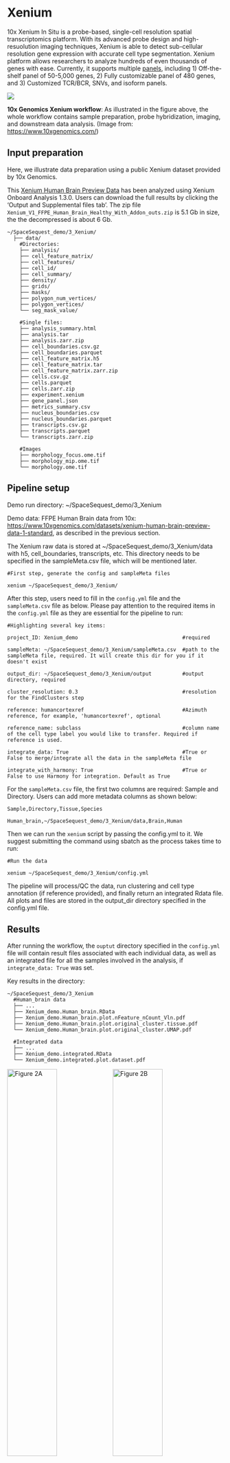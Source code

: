# Xenium

10x Xenium In Situ is a probe-based, single-cell resolution spatial transcriptomics platform. With its advanced probe design and high-resuolution imaging techniques, Xenium is able to detect sub-cellular resolution gene expression with accurate cell type segmentation. Xenium platform allows researchers to analyze hundreds of even thousands of genes with ease. Currently, it supports multiple [panels](https://www.10xgenomics.com/platforms/xenium#panels){target="_blank"}, including 1) Off-the-shelf panel of 50-5,000 genes, 2) Fully customizable panel of 480 genes, and 3) Customized TCR/BCR, SNVs, and isoform panels.

[![](https://ostr.ccr.cancer.gov/wp-content/uploads/2025/03/xenium-workflow.png)](https://ostr.ccr.cancer.gov/wp-content/uploads/2025/03/xenium-workflow.png){target="_blank"}

**10x Genomics Xenium workflow**: As illustrated in the figure above, the whole workflow contains sample preparation, probe hybridization, imaging, and downstream data analysis. (Image from: [https://www.10xgenomics.com/](https://www.10xgenomics.com/){target="_blank"})

## Input preparation

Here, we illustrate data preparation using a public Xenium dataset provided by 10x Genomics.

This [Xenium Human Brain Preview Data](https://www.10xgenomics.com/datasets/xenium-human-brain-preview-data-1-standard){target="_blank"} has been analyzed using Xenium Onboard Analysis 1.3.0. Users can download the full results by clicking the 'Output and Supplemental files tab'. The zip file `Xenium_V1_FFPE_Human_Brain_Healthy_With_Addon_outs.zip` is 5.1 Gb in size, the the decompressed is about 6 Gb.

```
~/SpaceSequest_demo/3_Xenium/
  ├── data/
    #Directories:
    ├── analysis/
    ├── cell_feature_matrix/
    ├── cell_features/
    ├── cell_id/
    ├── cell_summary/
    ├── density/
    ├── grids/
    ├── masks/
    ├── polygon_num_vertices/
    ├── polygon_vertices/
    └── seg_mask_value/
    
    #Single files:
    ├── analysis_summary.html
    ├── analysis.tar
    ├── analysis.zarr.zip
    ├── cell_boundaries.csv.gz
    ├── cell_boundaries.parquet
    ├── cell_feature_matrix.h5
    ├── cell_feature_matrix.tar
    ├── cell_feature_matrix.zarr.zip
    ├── cells.csv.gz
    ├── cells.parquet
    ├── cells.zarr.zip
    ├── experiment.xenium
    ├── gene_panel.json
    ├── metrics_summary.csv
    ├── nucleus_boundaries.csv
    ├── nucleus_boundaries.parquet
    ├── transcripts.csv.gz
    ├── transcripts.parquet
    └── transcripts.zarr.zip
    
    #Images
    ├── morphology_focus.ome.tif
    ├── morphology_mip.ome.tif
    └── morphology.ome.tif
```

## Pipeline setup

Demo run directory: ~/SpaceSequest_demo/3_Xenium

Demo data: FFPE Human Brain data from 10x: [https://www.10xgenomics.com/datasets/xenium-human-brain-preview-data-1-standard](https://www.10xgenomics.com/datasets/xenium-human-brain-preview-data-1-standard){target="_blank"}, as described in the previous section.

The Xenium raw data is stored at ~/SpaceSequest_demo/3_Xenium/data with h5, cell_boundaries, transcripts, etc. This directory needs to be specified in the sampleMeta.csv file, which will be mentioned later.

```
#First step, generate the config and sampleMeta files

xenium ~/SpaceSequest_demo/3_Xenium/
```

After this step, users need to fill in the `config.yml` file and the `sampleMeta.csv` file as below. Please pay attention to the required items in the `config.yml` file as they are essential for the pipeline to run:

```
#Highlighting several key items:

project_ID: Xenium_demo                                  #required

sampleMeta: ~/SpaceSequest_demo/3_Xenium/sampleMeta.csv  #path to the sampleMeta file, required. It will create this dir for you if it doesn't exist

output_dir: ~/SpaceSequest_demo/3_Xenium/output          #output directory, required

cluster_resolution: 0.3                                  #resolution for the FindClusters step

reference: humancortexref                                #Azimuth reference, for example, 'humancortexref', optional

reference_name: subclass                                 #column name of the cell type label you would like to transfer. Required if reference is used.

integrate_data: True                                     #True or False to merge/integrate all the data in the sampleMeta file

integrate_with_harmony: True                             #True or False to use Harmony for integration. Default as True
```

For the `sampleMeta.csv` file, the first two columns are required: Sample and Directory. Users can add more metadata columns as shown below:

```
Sample,Directory,Tissue,Species

Human_brain,~/SpaceSequest_demo/3_Xenium/data,Brain,Human
```

Then we can run the `xenium` script by passing the config.yml to it. We suggest submitting the command using sbatch as the process takes time to run:

```
#Run the data

xenium ~/SpaceSequest_demo/3_Xenium/config.yml
```
The pipeline will process/QC the data, run clustering and cell type annotation (if reference provided), and finally return an integrated Rdata file. All plots and files are stored in the output_dir directory specified in the config.yml file.

## Results

After running the workflow, the `ouptut` directory specified in the `config.yml` file will contain result files associated with each individual data, as well as an integrated file for all the samples involved in the analysis, if `integrate_data: True` was set.

Key results in the directory:

```
~/SpaceSequest_demo/3_Xenium
  #Human_brain data
  ├── ...
  ├── Xenium_demo.Human_brain.RData
  ├── Xenium_demo.Human_brain.plot.nFeature_nCount_Vln.pdf
  ├── Xenium_demo.Human_brain.plot.original_cluster.tissue.pdf
  └── Xenium_demo.Human_brain.plot.original_cluster.UMAP.pdf
  
  #Integrated data
  ├── ...
  ├── Xenium_demo.integrated.RData
  └── Xenium_demo.integrated.plot.dataset.pdf
```

<!-- 
# [![](https://interactivereport.github.io/SpaceSequest/images/Xenium_demo.Tissue.png){#fig:XeniumA width="48%"}](https://interactivereport.github.io/SpaceSequest/images/Xenium_demo.Tissue.png)
# [![](https://interactivereport.github.io/SpaceSequest/images/Xenium_demo.UMAP.png){#fig:XeniumB width="48%"}](https://interactivereport.github.io/SpaceSequest/images/Xenium_demo.UMAP.png)
Figure 2. Xenium spatial-transcriptomics output. (Left) Tissue image with capture spots overlaid. (Right) UMAP embedding of spatial barcodes colored by cluster.
-->

::: {#fig:xenium .figure}
![Figure 2A](https://interactivereport.github.io/SpaceSequest/images/Xenium_demo.Tissue.png){width=48%}
![Figure 2B](https://interactivereport.github.io/SpaceSequest/images/Xenium_demo.UMAP.png){width=48%}

:::
Xenium spatial-transcriptomics output. (Left) Tissue image with capture spots overlaid. (Right) UMAP embedding of spatial barcodes coloured by cluster.

